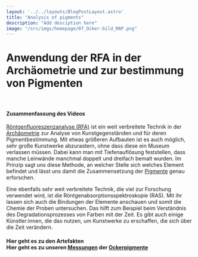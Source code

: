 ```yaml
---
layout: '../../layouts/BlogPostLayout.astro'
title: "Analysis of pigments"
description: "Add desciption here"
image: "/src/imgs/homepage/07_Ocker-bild_MAP.png"
---
```


# Anwendung der RFA in der Archäometrie und zur bestimmung von Pigmenten

<YouTube url="https://www.youtube-nocookie.com/embed/rVvgAGQUJ5Q?si=ol6KAVr11JUM2e7R"/>

&nbsp;

#### Zusammenfassung des Videos

<a href="/keywords/XRF">Röntgenfluoreszenzanalyse (RFA)</a> ist ein weit verbreitete Technik in der <a href="/keywords/Archeometry/">Archäometrie</a> zur Analyse von Kunstgegenständen und für deren Pigmentbestimmung. Mit etwas größeren Aufbauten ist es auch möglich, sehr große Kunstwerke abzurastern, ohne dass diese ein Museum verlassen müssen. Dabei kann man mit Tiefenauflösung feststellen, dass manche Leinwände manchmal doppelt und dreifach bemalt wurden. Im Prinzip sagt uns diese Methode, an welcher Stelle sich welches Element befindet und lässt uns damit die Zusammensetzung der <a href="/keywords/Pigments/">Pigmente</a> genau erforschen.

Eine ebenfalls sehr weit verbreitete Technik, die viel zur Forschung verwendet wird, ist die Röntgenabsorptionsspektroskopie (RAS). Mit ihr lassen sich auch die Bindungen der Elemente anschauen und somit die Chemie der Proben untersuchen. Das hilft zum Beispiel beim Verständnis des Degradationsprozesses von Farben mit der Zeit. Es gibt auch einige Künstler:innen, die das nutzen, um Kunstwerke zu erschaffen, die sich über die Zeit verändern. 

#### Hier geht es zu den Artefakten <br/> Hier geht es zu unseren <a href="/keywords/Measurements-and-evaluation">Messungen</a> der <a href="/keywords/Our-pigments/">Ockerpigmente</a>
